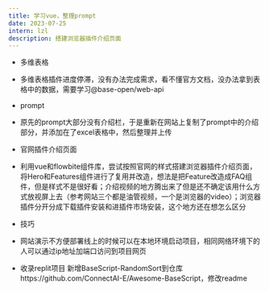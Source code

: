 ```yaml
---
title: 学习vue，整理prompt
date: 2023-07-25
intern: lzl
description: 搭建浏览器插件介绍页面
---
```


- 多维表格
- 多维表格插件进度停滞，没有办法完成需求，看不懂官方文档，没办法拿到表格中的数据，需要学习@base-open/web-api

- prompt
- 原先的prompt大部分没有介绍栏，于是重新在网站上复制了prompt中的介绍部分，并添加在了excel表格中，然后整理并上传

- 官网插件介绍页面
- 利用vue和flowbite组件库，尝试按照官网的样式搭建浏览器插件介绍页面，将Hero和Features组件进行了复用并改造，想法是把Feature改造成FAQ组件，但是样式不是很好看；介绍视频的地方腾出来了但是还不确定该用什么方式放视屏上去（参考网站三个都是油管视频，一个是浏览器的video）；浏览器插件分开分成下载插件安装和进插件市场安装，这个地方还在想怎么区分

- 技巧
- 网站演示不方便部署线上的时候可以在本地环境启动项目，相同网络环境下的人可以通过ip地址加端口访问到项目网页

- 收录replit项目
新增BaseScript-RandomSort到仓库https://github.com/ConnectAI-E/Awesome-BaseScript，修改readme